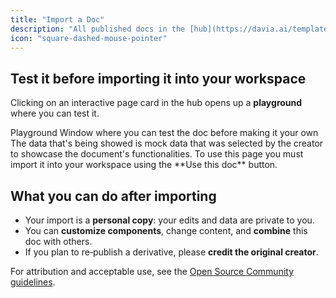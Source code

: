 ```yaml
---
title: "Import a Doc"
description: "All published docs in the [hub](https://davia.ai/templates) are **open source** and can be imported into the workspace for your personal use."
icon: "square-dashed-mouse-pointer"
---
```


## Test it before importing it into your workspace

Clicking on an interactive page card in the hub opens up a **playground** where you can test it.

<Card className="text-center" img="images/template-playground.png">
  Playground Window where you can test the doc before making it your own
</Card>
The data that's being showed is mock data that was selected by the creator to showcase
the document's functionalities. To use this page you must import it into your workspace
using the **Use this doc** button.

## What you can do after importing

- Your import is a **personal copy**: your edits and data are private to you.
- You can **customize components**, change content, and **combine** this doc with others.
- If you plan to re‑publish a derivative, please **credit the original creator**.

For attribution and acceptable use, see the [Open Source Community guidelines](/creators/open-source-community).
